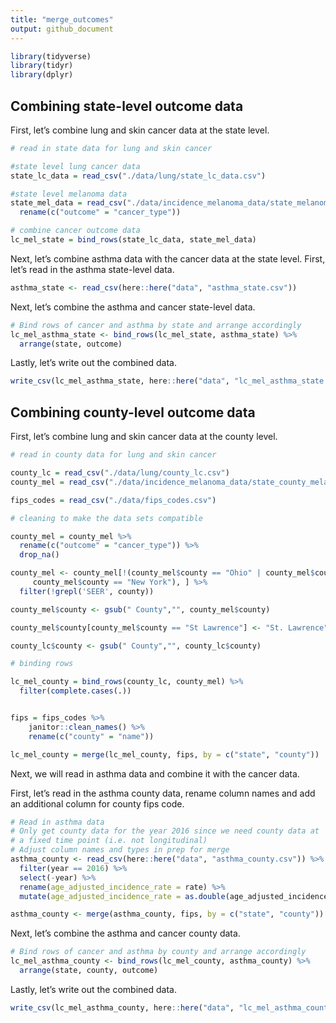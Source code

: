 ```yaml
---
title: "merge_outcomes"
output: github_document
---
```


```r
library(tidyverse)
library(tidyr)
library(dplyr)
```


## Combining state-level outcome data

First, let's combine lung and skin cancer data at the state level.
```r
# read in state data for lung and skin cancer

#state level lung cancer data
state_lc_data = read_csv("./data/lung/state_lc_data.csv")

#state level melanoma data
state_mel_data = read_csv("./data/incidence_melanoma_data/state_melanoma_age_adjusted.csv") %>%
  rename(c("outcome" = "cancer_type"))

# combine cancer outcome data
lc_mel_state = bind_rows(state_lc_data, state_mel_data)
```

Next, let's combine asthma data with the cancer data at the state level.
First, let's read in the asthma state-level data.
```r
asthma_state <- read_csv(here::here("data", "asthma_state.csv"))
```
Next, let's combine the asthma and cancer state-level data.
```r
# Bind rows of cancer and asthma by state and arrange accordingly
lc_mel_asthma_state <- bind_rows(lc_mel_state, asthma_state) %>%
  arrange(state, outcome)
```

Lastly, let's write out the combined data.
```r
write_csv(lc_mel_asthma_state, here::here("data", "lc_mel_asthma_state.csv"))
```

## Combining county-level outcome data

First, let's combine lung and skin cancer data at the county level.
```r
# read in county data for lung and skin cancer

county_lc = read_csv("./data/lung/county_lc.csv")
county_mel = read_csv("./data/incidence_melanoma_data/state_county_melanoma_incidence_2014_2018.csv")

fips_codes = read_csv("./data/fips_codes.csv")

# cleaning to make the data sets compatible

county_mel = county_mel %>%
  rename(c("outcome" = "cancer_type")) %>%
  drop_na() 

county_mel <- county_mel[!(county_mel$county == "Ohio" | county_mel$county == "Pennsylvania" | 
     county_mel$county == "New York"), ] %>%
  filter(!grepl('SEER', county))

county_mel$county <- gsub(" County","", county_mel$county)

county_mel$county[county_mel$county == "St Lawrence"] <- "St. Lawrence"

county_lc$county <- gsub(" County","", county_lc$county)

# binding rows

lc_mel_county = bind_rows(county_lc, county_mel) %>%
  filter(complete.cases(.)) 


fips = fips_codes %>%
    janitor::clean_names() %>%
    rename(c("county" = "name"))

lc_mel_county = merge(lc_mel_county, fips, by = c("state", "county"))
```

Next, we will read in asthma data and combine it with the cancer data. 

First, let's read in the asthma county data, rename column names and add an 
additional column for county fips code.
```r
# Read in asthma data
# Only get county data for the year 2016 since we need county data at
# a fixed time point (i.e. not longitudinal)
# Adjust column names and types in prep for merge
asthma_county <- read_csv(here::here("data", "asthma_county.csv")) %>%
  filter(year == 2016) %>%
  select(-year) %>%
  rename(age_adjusted_incidence_rate = rate) %>%
  mutate(age_adjusted_incidence_rate = as.double(age_adjusted_incidence_rate))

asthma_county <- merge(asthma_county, fips, by = c("state", "county"))
```
Next, let's combine the asthma and cancer county data.
```r
# Bind rows of cancer and asthma by county and arrange accordingly
lc_mel_asthma_county <- bind_rows(lc_mel_county, asthma_county) %>%
  arrange(state, county, outcome)
```

Lastly, let's write out the combined data.
```r
write_csv(lc_mel_asthma_county, here::here("data", "lc_mel_asthma_county.csv"))
```





